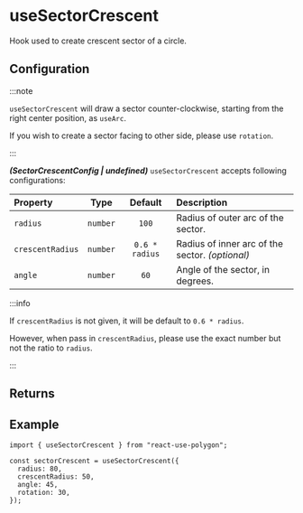 ---
---


# useSectorCrescent

Hook used to create crescent sector of a circle.

<SimpleUseSectorCrescent />

## Configuration

:::note

`useSectorCrescent` will draw a sector counter-clockwise, starting from the right center position, as `useArc`.

If you wish to create a sector facing to other side, please use `rotation`.

:::

**_(SectorCrescentConfig | undefined)_** `useSectorCrescent` accepts following configurations:

| Property         |   Type   |    Default     | Description                                     |
| :--------------- | :------: | :------------: | :---------------------------------------------- |
| `radius`         | `number` |     `100`      | Radius of outer arc of the sector.              |
| `crescentRadius` | `number` | `0.6 * radius` | Radius of inner arc of the sector. _(optional)_ |
| `angle`          | `number` |      `60`      | Angle of the sector, in degrees.                |

<PrimitiveConfig />

:::info

If `crescentRadius` is not given, it will be default to `0.6 * radius`.

However, when pass in `crescentRadius`, please use the exact number but not the ratio to `radius`.

:::

## Returns

<PrimitiveReturns configType="SectorCrescentConfig" />

## Example

```tsx
import { useSectorCrescent } from "react-use-polygon";

const sectorCrescent = useSectorCrescent({
  radius: 80,
  crescentRadius: 50,
  angle: 45,
  rotation: 30,
});
```
